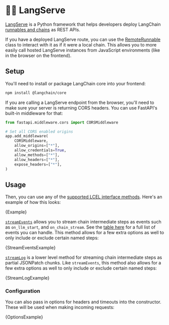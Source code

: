 # 🦜️🏓 LangServe

[LangServe](https://python.langchain.com/docs/langserve) is a Python framework that helps developers deploy LangChain [runnables and chains](/docs/expression_language/)
as REST APIs.

If you have a deployed LangServe route, you can use the [RemoteRunnable](https://api.js.langchain.com/classes/langchain_core_runnables_remote.RemoteRunnable.html) class to interact
with it as if it were a local chain. This allows you to more easily call hosted LangServe instances from JavaScript environments (like in the browser on the frontend).

## Setup

You'll need to install or package LangChain core into your frontend:

```bash npm2yarn
npm install @langchain/core
```

If you are calling a LangServe endpoint from the browser, you'll need to make sure your server is returning CORS headers.
You can use FastAPI's built-in middleware for that:

```python
from fastapi.middleware.cors import CORSMiddleware

# Set all CORS enabled origins
app.add_middleware(
    CORSMiddleware,
    allow_origins=["*"],
    allow_credentials=True,
    allow_methods=["*"],
    allow_headers=["*"],
    expose_headers=["*"],
)
```

## Usage

Then, you can use any of the [supported LCEL interface methods](/docs/expression_language/interface).
Here's an example of how this looks:


<CodeBlock language="typescript">{Example}</CodeBlock>

[`streamEvents`](/docs/expression_language/interface) allows you to stream chain intermediate steps as events such as `on_llm_start`, and `on_chain_stream`.
See the [table here](/docs/expression_language/interface#stream-events) for a full list of events you can handle.
This method allows for a few extra options as well to only include or exclude certain named steps:


<CodeBlock language="typescript">{StreamEventsExample}</CodeBlock>

[`streamLog`](/docs/expression_language/interface) is a lower level method for streaming chain intermediate steps as partial JSONPatch chunks.
Like `streamEvents`, this method also allows for a few extra options as well to only include or exclude certain named steps:


<CodeBlock language="typescript">{StreamLogExample}</CodeBlock>

### Configuration

You can also pass in options for headers and timeouts into the constructor. These will be used when making incoming requests:


<CodeBlock language="typescript">{OptionsExample}</CodeBlock>
